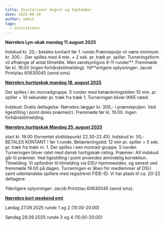 ```yaml
---
title: Invitationer August og September
date: 2025-08-10
author: admin
tags:
  - invitationer
---
```

**Nørrebro Lyn-skak mandag 11.august 2025**

Indskud kr. 20,- betales kontant før 1. runde.Præmiepulje vil være minimum kr. 300,- .Der spilles med 4 min. + 2 sek. pr. træk pr. spiller.
Turneringsform vil afhænge af antal tilmeldte. Men sandsynligvis 9-11 runder**. Fremmøde før kl. 19.00 (ingen forhåndstilmelding).  Yd**erligere oplysninger: Jacob Printzlau 60630045 (send sms) 


[**Nørrebro,hurtigskak mandag 18. august 2025**](https://turnering.skak.dk/TournamentActive/Details?tourId=29675)


Der spilles i én monradgruppe.  5 runder med betænkningstiden 10 min. pr. spiller + 10 sekunder pr. træk fra træk 1.  Turneringen bliver IKKE rated.

Indskud: Gratis deltagelse. Nørrebro lægger kr. 300,- i præmiepuljen. Ved ligestilling i point deles præmie(r). Fremmøde før kl. 19.00. Ingen forhåndstilmelding.


[**Nørrebro,hurtigskak Mandag 25. august 2025**](https://turnering.skak.dk/TournamentActive/Details?tourId=29675)


start kl. 19.00  (forventet sluttidspunkt 22.30-22.45). Indskud kr. 50,- BETALES KONTANT ! før 1.runde.  Betænkningstid: 12 min pr. spiller + 5 sek. pr. træk fra træk nr. 1.  Der spilles i een monrad-gruppe. 5 runder.  Turneringen bliver ratet med dansk hurtigskak-rating.  Præmier: Alt indskud går til præmier. Ved ligestilling i point anvendes almindelig korrektion.  Tilmelding: Vi opfordrer til tilmelding via DSU-hjemmesiden, og senest  ved fremmøde  19.00 på dagen.  Turneringen er åben for medlemmer af DSU samt udenlandske spillere med registreret FIDE-ID.  Vi har plads til ca. 20-22 deltagere.

Yderligere oplysninger: Jacob Printzlau 60630045 (send sms).


[**Nørrebro kort weekend emt**](https://turnering.skak.dk/TournamentActive/Details?tourId=29612)


Lørdag 27.09.2025 runde 1 og 2 (10.00-20.00)

Søndag 28.09.2025 runde 3 og 4 (10.00-20.00)
